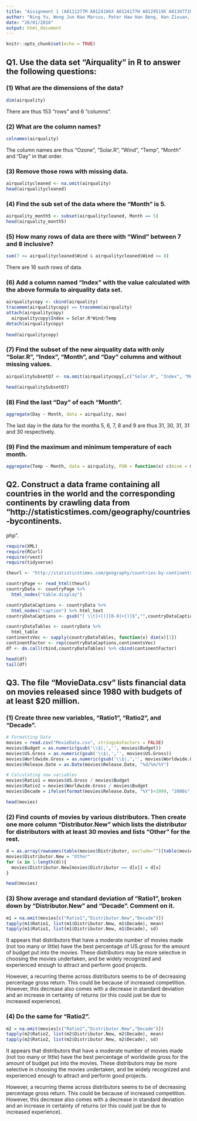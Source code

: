 ```yaml
---
title: "Assignment 1 (A0111277M A0124106X A0124177H A0129519X A0130771M)"
author: "Ning Yu, Wong Jun Hao Marcus, Peter Haw Han Beng, Han Zixuan, Daniel Wong Sing Dong"
date: "26/01/2018"
output: html_document
---
```


```r
knitr::opts_chunk$set(echo = TRUE)
```

## Q1. Use the data set “Airquality” in R to answer the following questions:

### (1) What are the dimensions of the data?
```r
dim(airquality)
```
There are thus 153 "rows" and 6 "columns".

### (2) What are the column names?
```r
colnames(airquality)
```
The column names are thus "Ozone", "Solar.R", "Wind", "Temp", "Month" and "Day" in that order.

### (3) Remove those rows with missing data.
```r
airqualitycleaned <- na.omit(airquality)
head(airqualitycleaned)
```

### (4) Find the sub set of the data where the “Month” is 5.
```r
airquality_month5 <- subset(airqualitycleaned, Month == 5)
head(airquality_month5)
```

### (5) How many rows of data are there with "Wind" between 7 and 8 inclusive? 
```r
sum(7 <= airqualitycleaned$Wind & airqualitycleaned$Wind <= 8)
```
There are 16 such rows of data.

### (6) Add a column named "Index" with the value calculated with the above formula to airquality data set.
```r
airqualitycopy <- cbind(airquality)
tracemem(airqualitycopy) == tracemem(airquality)
attach(airqualitycopy)
  airqualitycopy$Index = Solar.R*Wind/Temp
detach(airqualitycopy)
  
head(airqualitycopy)
```

### (7) Find the subset of the new airquality data with only "Solar.R", "Index", "Month", and "Day" columns and without missing values.
```r
airqualitySubsetQ7 <- na.omit(airqualitycopy[,c("Solar.R", "Index", "Month", "Day")])

head(airqualitySubsetQ7)
```

### (8) Find the last "Day" of each "Month".
```r
aggregate(Day ~ Month, data = airquality, max)
```
The last day in the data for the months 5, 6, 7, 8 and 9 are thus 31, 30, 31, 31 and 30 respectively.

### (9) Find the maximum and minimum temperature of each month.
```r
aggregate(Temp ~ Month, data = airquality, FUN = function(x) c(minm = min(x), maxm = max(x)))
```

## Q2. Construct a data frame containing all countries in the world and the corresponding continents by crawling data from "http://statisticstimes.com/geography/countries-bycontinents.
php".

```r
require(XML)
require(RCurl)
require(rvest)
require(tidyverse)

theurl <- "http://statisticstimes.com/geography/countries-by-continents.php"

countryPage <- read_html(theurl)
countryData <- countryPage %>% 
  html_nodes("table.display")

countryDataCaptions <- countryData %>% 
  html_nodes("caption") %>% html_text
countryDataCaptions <- gsub("[ \\t]+[(][0-9]+[)]$","",countryDataCaptions)

countryDataTables <- countryData %>%
  html_table
continentsVec <- sapply(countryDataTables, function(x) dim(x)[1])
continentFactor <- rep(countryDataCaptions,continentsVec)
df <- do.call(rbind,countryDataTables) %>% cbind(continentFactor)

head(df)
tail(df)
```

## Q3. The file "MovieData.csv" lists financial data on movies released since 1980 with budgets of at least $20 million.

### (1) Create three new variables, "Ratio1", "Ratio2", and "Decade".
```r
# Formatting Data
movies = read.csv("MovieData.csv", stringsAsFactors = FALSE)
movies$Budget = as.numeric(gsub('\\$|,','', movies$Budget))
movies$US.Gross = as.numeric(gsub('\\$|,','', movies$US.Gross))
movies$Worldwide.Gross = as.numeric(gsub('\\$|,','', movies$Worldwide.Gross))
movies$Release.Date = as.Date(movies$Release.Date, "%d/%m/%Y")

# Calculating new variables
movies$Ratio1 = movies$US.Gross / movies$Budget
movies$Ratio2 = movies$Worldwide.Gross / movies$Budget
movies$Decade = ifelse(format(movies$Release.Date, "%Y")>1999, "2000s", ifelse(format(movies$Release.Date, "%Y")>1989, "1990s", "1980s"))

head(movies)
```

### (2) Find counts of movies by various distributors. Then create one more column "Distributor.New" which lists the distributor for distributors with at least 30 movies and lists "Other" for the rest.
```r
d = as.array(rownames(table(movies$Distributor, exclude="")[table(movies$Distributor, exclude="")>29]))
movies$Distributor.New = "Other"
for (x in 1:length(d)){
  movies$Distributor.New[movies$Distributor == d[x]] = d[x]
}

head(movies)
```

### (3) Show average and standard deviation of "Ratio1", broken down by "Distributor.New" and "Decade". Comment on it.
```r
m1 = na.omit(movies[c("Ratio1","Distributor.New","Decade")])
tapply(m1$Ratio1, list(m1$Distributor.New, m1$Decade), mean)
tapply(m1$Ratio1, list(m1$Distributor.New, m1$Decade), sd)
```
It appears that distributors that have a moderate number of movies made (not too many or little) have the best percentage of US.gross for the amount of budget put into the movies. These distributors may be more selective in choosing the movies undertaken, and be widely recognized and experienced enough to attract and perform good projects.

However, a recurring theme across distributors seems to be of decreasing percentage gross return. This could be because of increased competition. However, this decrease also comes with a decrease in standard deviation and an increase in certainty of returns (or this could just be due to increased experience).

### (4) Do the same for "Ratio2".
```r
m2 = na.omit(movies[c("Ratio2","Distributor.New","Decade")])
tapply(m2$Ratio2, list(m2$Distributor.New, m2$Decade), mean)
tapply(m2$Ratio2, list(m2$Distributor.New, m2$Decade), sd)
```
It appears that distributors that have a moderate number of movies made (not too many or little) have the best percentage of worldwide gross for the amount of budget put into the movies. These distributors may be more selective in choosing the movies undertaken, and be widely recognized and experienced enough to attract and perform good projects.

However, a recurring theme across distributors seems to be of decreasing percentage gross return. This could be because of increased competition. However, this decrease also comes with a decrease in standard deviation and an increase in certainty of returns (or this could just be due to increased experience).